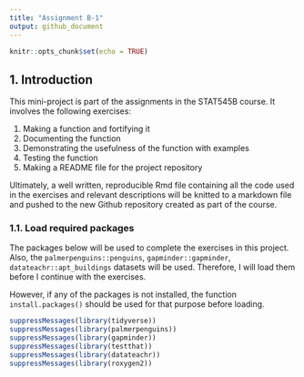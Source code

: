```yaml
---
title: "Assignment B-1"
output: github_document
---
```


```r
knitr::opts_chunk$set(echo = TRUE)
```


## 1. Introduction

This mini-project is part of the assignments in the STAT545B course. It involves the following exercises:

1. Making a function and fortifying it 
2. Documenting the function 
3. Demonstrating the usefulness of the function with examples
4. Testing the function
5. Making a README file for the project repository

Ultimately, a well written, reproducible Rmd file containing all the code used in the exercises and relevant descriptions will be knitted to a markdown file and pushed to the new Github repository created as part of the course.


### 1.1. Load required packages

The packages below will be used to complete the exercises in this project. Also, the
`palmerpenguins::penguins`, `gapminder::gapminder`, `datateachr::apt_buildings` datasets will be used. Therefore, I will load them before I continue with the exercises. 

However, if any of the packages is not installed, the function `install.packages()` should be used for that purpose before loading.

```r
suppressMessages(library(tidyverse))
suppressMessages(library(palmerpenguins))
suppressMessages(library(gapminder))
suppressMessages(library(testthat))
suppressMessages(library(datateachr))
suppressMessages(library(roxygen2))
```
